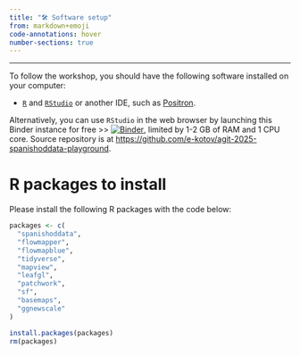 ```yaml
---
title: "🛠️ Software setup"
from: markdown+emoji
code-annotations: hover
number-sections: true
---
```


-----

::: {.callout-important appearance="simple"}
To follow the workshop, you should have the following software installed on your computer:

- [`R`](https://cran.r-project.org/){target="_blank"} and [`RStudio`](https://posit.co/download/rstudio-desktop/){target="_blank"} or another IDE, such as [Positron](https://positron.posit.co/download.html){target="_blank"}. 

Alternatively, you can use `RStudio` in the web browser by launching this Binder instance for free >> [![Binder](https://mybinder.org/badge_logo.svg)](https://mybinder.org/v2/gh/e-kotov/agit-2025-spanishoddata-playground/HEAD?urlpath=rstudio), limited by 1-2 GB of RAM and 1 CPU core. Source repository is at [https://github.com/e-kotov/agit-2025-spanishoddata-playground](https://github.com/e-kotov/agit-2025-spanishoddata-playground){target="_blank"}.

:::

# R packages to install

Please install the following R packages with the code below:

```r
packages <- c(
  "spanishoddata",
  "flowmapper",
  "flowmapblue",
  "tidyverse",
  "mapview",
  "leafgl",
  "patchwork",
  "sf",
  "basemaps",
  "ggnewscale"
)

install.packages(packages)
rm(packages)
```
